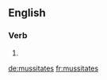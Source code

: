 ==English==

===Verb===
{{head|en}}

# {{en-third-person singular of|mussitate}}

[[de:mussitates]]
[[fr:mussitates]]